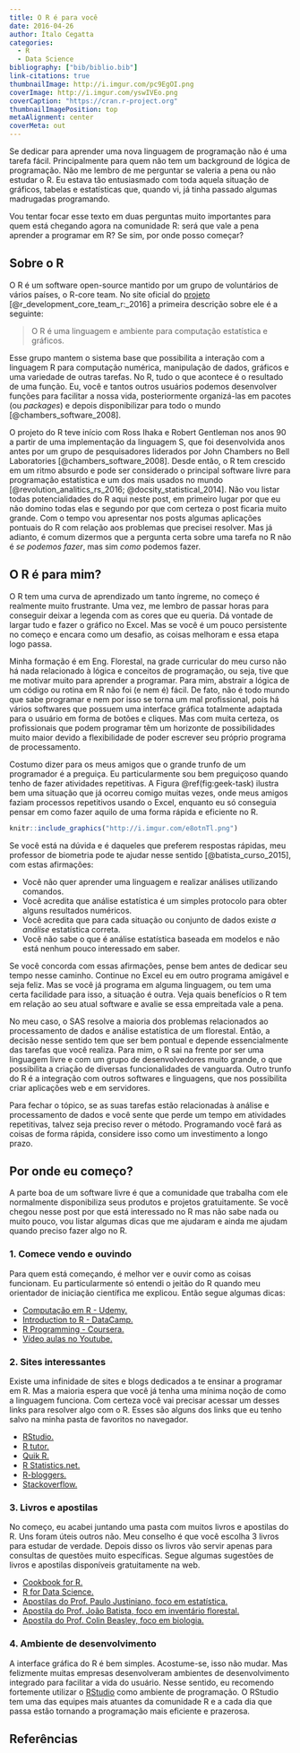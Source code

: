 ```yaml
---
title: O R é para você
date: 2016-04-26
author: Ítalo Cegatta
categories:
  - R
  - Data Science
bibliography: ["bib/biblio.bib"]
link-citations: true
thumbnailImage: http://i.imgur.com/pc9EgOI.png
coverImage: http://i.imgur.com/yswIVEo.png
coverCaption: "https://cran.r-project.org"
thumbnailImagePosition: top
metaAlignment: center
coverMeta: out
---
```


Se dedicar para aprender uma nova linguagem de programação não é uma tarefa fácil. Principalmente para quem não tem um background de lógica de programação. Não me lembro de me perguntar se valeria a pena ou não estudar o R. Eu estava tão entusiasmado com toda aquela situação de gráficos, tabelas e estatísticas que, quando vi, já tinha passado algumas madrugadas programando.

<!-- more -->

Vou tentar focar esse texto em duas perguntas muito importantes para quem está chegando agora na comunidade R: será que vale a pena aprender a programar em R? Se sim, por
onde posso começar? 

## Sobre o R

O R é um software open-source mantido por um grupo de voluntários de vários países, o R-core team. No site oficial do [projeto](https://www.r-project.org/) [@r_development_core_team_r:_2016] a primeira descrição sobre ele é a seguinte:

> O R é uma linguagem e ambiente para computação estatística e gráficos.

Esse grupo mantem o sistema base que possibilita a interação com a linguagem R para computação numérica, manipulação de dados, gráficos e uma variedade de outras tarefas. No R, tudo o que acontece é o resultado de uma função. Eu, você e tantos outros usuários podemos desenvolver funções para facilitar a nossa vida, posteriormente organizá-las em pacotes (ou *packages*) e depois disponibilizar para todo o mundo [@chambers_software_2008].

O projeto do R teve início com Ross Ihaka e Robert Gentleman nos anos 90 a partir de uma implementação da linguagem S, que foi desenvolvida anos antes por um grupo de pesquisadores liderados por John Chambers no Bell Laboratories [@chambers_software_2008]. Desde então, o R tem crescido em um ritmo absurdo e pode ser considerado o principal software livre para programação estatística e um dos mais usados no mundo [@revolution_analitics_rs_2016; @docsity_statistical_2014]. Não vou listar todas potencialidades do R aqui neste post, em primeiro lugar por que eu não domino todas elas e segundo por que com certeza o post ficaria muito grande. Com o tempo vou apresentar nos posts algumas aplicações pontuais do R com relação aos problemas que precisei resolver. Mas já adianto, é comum dizermos que a pergunta certa sobre uma tarefa no R não é *se podemos fazer*, mas sim *como* podemos fazer.

## O R é para mim?

O R tem uma curva de aprendizado um tanto íngreme, no começo é realmente muito frustrante. Uma vez, me lembro de passar horas para conseguir deixar a legenda com as cores que eu queria. Dá vontade de largar tudo e fazer o gráfico no Excel. Mas se você é um pouco persistente no começo e encara como um desafio, as coisas melhoram e essa etapa logo passa.

Minha formação é em Eng. Florestal, na grade curricular do meu curso não há nada relacionado à lógica e conceitos de programação, ou seja, tive que me motivar muito para aprender a programar. Para mim, abstrair a lógica de um código ou rotina em R não foi (e nem é) fácil. De fato, não é todo mundo que sabe programar e nem por isso se torna um mal profissional, pois há vários softwares que possuem uma interface gráfica totalmente adaptada para o usuário em forma de botões e cliques. Mas com muita certeza, os profissionais que podem programar têm um horizonte de possibilidades muito maior devido a flexibilidade de poder escrever seu próprio programa de processamento.


Costumo dizer para os meus amigos que o grande trunfo de um programador é a preguiça. Eu particularmente sou bem preguiçoso quando tenho de fazer atividades repetitivas. A Figura \@ref(fig:geek-task) ilustra bem uma situação que já ocorreu comigo muitas vezes, onde meus amigos faziam processos repetitivos usando o Excel, enquanto eu só conseguia pensar em como fazer aquilo de uma forma rápida e eficiente no R.

```r
knitr::include_graphics("http://i.imgur.com/e8otnTl.png")
```

Se você está na dúvida e é daqueles que preferem respostas rápidas, meu professor de biometria pode te ajudar nesse sentido [@batista_curso_2015], com estas afirmações:

* Você não quer aprender uma linguagem e realizar análises utilizando comandos.
* Você acredita que análise estatística é um simples protocolo para obter alguns resultados numéricos.
* Você acredita que para cada situação ou conjunto de dados existe *a análise* estatística correta.
* Você não sabe o que é análise estatística baseada em modelos e não está nenhum pouco interessado em saber.

Se você concorda com essas afirmações, pense bem antes de dedicar seu tempo nesse caminho. Continue no Excel eu em outro programa amigável e seja feliz. Mas se você já programa em alguma linguagem, ou tem uma certa facilidade para isso, a situação é outra. Veja quais benefícios o R tem em relação ao seu atual software e avalie se essa empreitada vale a pena.

No meu caso, o SAS resolve a maioria dos problemas relacionados ao processamento de dados e análise estatística de um florestal. Então, a decisão nesse sentido tem que ser bem pontual e depende essencialmente das tarefas que você realiza. Para mim, o R sai na frente por ser uma linguagem livre e com um grupo de desenvolvedores muito grande, o que possibilita a criação de diversas funcionalidades de vanguarda. Outro trunfo do R é a integração com outros softwares e linguagens, que nos possibilita criar aplicações web e em servidores.

Para fechar o tópico, se as suas tarefas estão relacionadas à análise e processamento de dados e você sente que perde um tempo em atividades repetitivas, talvez seja preciso rever o método. Programando você fará as coisas de forma rápida, considere isso como um investimento a longo prazo.

## Por onde eu começo?

A parte boa de um software livre é que a comunidade que trabalha com ele normalmente disponibiliza seus produtos e projetos gratuitamente. Se você chegou nesse post por que está interessado no R mas não sabe nada ou muito pouco, vou listar algumas dicas que me ajudaram e ainda me ajudam quando preciso fazer algo no R.

### 1. Comece vendo e ouvindo

Para quem está começando, é melhor ver e ouvir como as coisas funcionam. Eu particularmente só entendi o jeitão do R quando meu orientador de iniciação científica me explicou. Então segue algumas dicas:

* [Computação em R - Udemy.](https://www.udemy.com/computacao_r/)
* [Introduction to R - DataCamp.](https://www.datacamp.com/courses/free-introduction-to-r)
* [R Programming - Coursera.](https://pt.coursera.org/learn/r-programming/)
* [Vídeo aulas no Youtube.](https://www.youtube.com/watch?v=cX532N_XLIs&amp;list=PLqzoL9-eJTNBDdKgJgJzaQcY6OXmsXAHU)

### 2. Sites interessantes

Existe uma infinidade de sites e blogs dedicados a te ensinar a programar em R. Mas a maioria espera que você já tenha uma mínima noção de como a linguagem funciona. Com certeza você vai precisar acessar um desses links para resolver algo com o R. Esses são alguns dos links que eu tenho salvo na minha pasta de favoritos no navegador.

* [RStudio.](https://www.rstudio.com/online-learning/)
* [R tutor.](http://www.r-tutor.com/" target="_blank)
* [Quik R.](http://www.statmethods.net/)
* [R Statistics.net.](http://rstatistics.net/)
* [R-bloggers.](http://www.r-bloggers.com/)
* [Stackoverflow.](http://stackoverflow.com/tags/r)

### 3. Livros e apostilas

No começo, eu acabei juntando uma pasta com muitos livros e apostilas do R. Uns foram úteis outros não. Meu conselho é que você escolha 3 livros para estudar de verdade. Depois disso os livros vão servir apenas para consultas de questões muito específicas. Segue algumas sugestões de livros e apostilas disponíveis gratuitamente na web.

* [Cookbook for R.](http://www.cookbook-r.com/)
* [R for Data Science.](http://r4ds.had.co.nz/)
* [Apostilas do Prof. Paulo Justiniano, foco em estatística.](http://www.leg.ufpr.br/~paulojus/)
* [Apostila do Prof. João Batista, foco em inventário florestal.](http://cmq.esalq.usp.br/wiki/doku.php?id=publico:tutoriais:start)
* [Apostila do Prof. Colin Beasley, foco em biologia.](https://cran.r-project.org/doc/contrib/Beasley-BioestatisticaUsandoR.pd)

### 4. Ambiente de desenvolvimento

A interface gráfica do R é bem simples. Acostume-se, isso não mudar. Mas felizmente muitas empresas desenvolveram ambientes de desenvolvimento integrado para facilitar a vida do usuário. Nesse sentido, eu recomendo fortemente utilizar o [RStudio](https://www.rstudio.com/) como ambiente de programação. O RStudio tem uma das equipes mais atuantes da comunidade R e a cada dia que passa estão tornando a programação mais eficiente e prazerosa. 

## Referências
